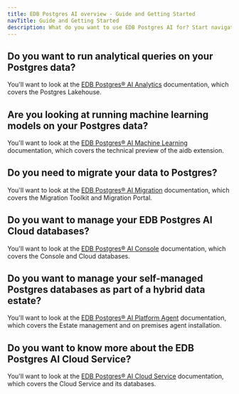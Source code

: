```yaml
---
title: EDB Postgres AI overview - Guide and Getting Started
navTitle: Guide and Getting Started
description: What do you want to use EDB Postgres AI for? Start navigating the documentation here.
---
```


## Do you want to run analytical queries on your Postgres data?

You'll want to look at the [EDB Postgres® AI Analytics](/edb-postgres-ai/analytics) documentation, which covers the Postgres Lakehouse.

## Are you looking at running machine learning models on your Postgres data?

You'll want to look at the [EDB Postgres® AI Machine Learning](/edb-postgres-ai/ai-ml) documentation, which covers the technical preview of the aidb extension.

## Do you need to migrate your data to Postgres?

You'll want to look at the [EDB Postgres® AI Migration](/edb-postgres-ai/tools/migration-and-ai) documentation, which covers the Migration Toolkit and Migration Portal.

## Do you want to manage your EDB Postgres AI Cloud databases?

You'll want to look at the [EDB Postgres® AI Console](/edb-postgres-ai/console) documentation, which covers the Console and Cloud databases.

## Do you want to manage your self-managed Postgres databases as part of a hybrid data estate?

You'll want to look at the [EDB Postgres® AI Platform Agent](/edb-postgres-ai/console/estate/agent/) documentation, which covers the Estate management and on premises agent installation.

## Do you want to know more about the EDB Postgres AI Cloud Service?

You'll want to look at the [EDB Postgres® AI Cloud Service](/edb-postgres-ai/cloud-service) documentation, which covers the Cloud Service and its databases.
